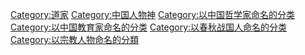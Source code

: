 {{Catmore}}

[[Category:道家|Category:道家]]
[[Category:中国人物神|Category:中国人物神]]
[[Category:以中国哲学家命名的分类|Category:以中国哲学家命名的分类]]
[[Category:以中国教育家命名的分类|Category:以中国教育家命名的分类]]
[[Category:以春秋战国人命名的分类|Category:以春秋战国人命名的分类]]
[[Category:以宗教人物命名的分類|Category:以宗教人物命名的分類]]